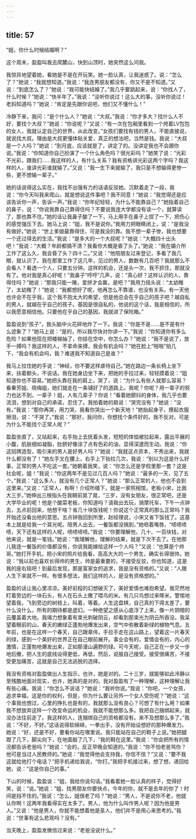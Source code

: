 ```yaml
---
---
---
```

title: 57
---




“姐，你什么时候结婚啊？”

这个周末，盈盈叫我去爬麓山，快到山顶时，她突然这么问我。

我惊异地望着她，看她是不是在开玩笑。她一脸认真，让我迷惑了。说：“怎么了？”她说：“我就想知道。”我说：“我连男朋友都没有，你又不是不知道。”又说：“到底怎么了？”她说：“我可能快结婚了。”我几乎要跳起来，说：“你找人了，什么时候？”她说：“快半年了。”我说：“没听你说过！这么大的事，没听你说过！老妈知道吗？”她说：“肯定是先跟你说吧，他们又不懂什么！”

冷静下来，我问：“是个什么人？”她说：“大叔。”我说：“你才多大？找什么人不好，要找个大叔？”她说：“你说呢？”又说：“有一次在包厢里看到一个挎着LV包包的女人，我就认定自己的世界，从此改变。”女孩们要找有钱的男人，不能直接说，就说找大叔。理由是大叔更懂体贴关爱，真正的想法吧，当然是钱。我说：“大叔是一个人吗？”她说：“到月底，应该就是了，讲定了的。没讲定我也不会跟你说。”我说：“你知道你自己扮演了一个什么角色吗？很光彩吗？”她笑了说：“光彩不光彩，跟我们……我这样的人，有什么关系？我有资格讲光彩这两个字吗？我这样的人，谁讲光彩谁就输了。”又说：“我一生下来就输了，我只是不想输得更惨一些，更不想输一辈子。”

她的话说得这么实在，我找不出强有力的话语反驳她。沉默着走了一段，我说：“你今天叫我来爬山，就是想说这件事吧？我不同意！”她说：“我觉得还是应该告诉你一声，告诉一声。”我说：“你年纪轻轻，为什么不能靠自己？”她指着自己的鼻子，说：“你说我靠自己靠得住吗？不要说我连大学都没有读一个，就算读了，那也靠不住。”她的话让我鼻子酸了一下，马上用手在鼻子上捏了一下，把伤心的感觉强压下去。她马上说：“姐，我不是说你。”我用力把眼睛闭上，说：“是我没有做好。”她说：“世上爹娘最靠得住，可是我没的靠。我不想一辈子惨，我也想要一个还过得去的生活。”我说：“是多大的一个大叔呢？”她说：“大概四十出头吧！”我说：“大概？年龄都搞不清？我看你大概是昏了头了。”她说：“我在婚介所工作了这么久，我会昏了头？四十二。”又说：“他陪朋友过来登记，多看了我几眼，就认识了。我在那里工作了这几年，见过的男人，数数有几百吧？我就那么不会看人？看透一个人，只要五分钟。这样的机会，还是头一次，我不抓住，那就没有了。他对我是真心好呢！”我鼻子“哼哼”几声，说：“真心好？这样认识的人，靠得住吗？”她说：“那我只能一赌，爱拼才会赢，是吧？”我用力摇头说：“太幼稚了，太幼稚了！”她说：“我都想好了呢，他再怎么不靠谱，也没有关系。有一天他也许会不在乎我，这个我不抱太大的希望，但是他总会在乎自己的孩子吧？越自私的男人，就越在乎自己的孩子。基因是很自私的，他说的这个话，我是相信的，所以我愿意相信他。只要他在乎自己的基因，我就进了保险箱。”

盈盈说到“孩子”，我头脑中火花砰地炸了一下。我说：“你是不是……是不是有什么迹象了？”她马上说：“是的，所以我尽快对你讲一下。”我说：“你知道你有多么危险？如果他现在把楼梯抽了，你挂在空中，你怎么办？”她说：“我不是说了，放手一搏吗？我这样的人，不拿命来搏，我会有机会吗？”她在脸上“啪啪”拍几下，“我会有机会吗，我？难道我不知道自己是谁？”

我马上拉住她的手说：“神经，你不要这样虐待自己。”她在路边一条长椅上坐下来，扶着额头，不说话。我在她身边坐下来，把她的手拉过来，轻轻摸着说：“姐知道你也不容易。”她把头靠在我的肩上，哭了，说：“为什么有些人就那么容易？看秦芳姐、晓梅姐，她们就走在一条铺好了的道路上。我呢？你呢？用一辈子的努力也达不到，一辈子！姐，人有几辈子？你说！”看着她颤抖的身体，我几乎也要流泪，想到对自己的承诺，忍住了。我拍着她的肩说：“哭完没有？”她说：“没有。”我说：“那你再哭，用力哭，我看你哭出一个新天地！”她抬起身子，撩起衣服擦泪，说：“不哭了。”我说：“那好，我问你，你想找个条件好的，我不反对，可是为什么不能找个正常人呢？”

盈盈坐直了，又站起来，右手抬上去抚着头发，短短的体恤被拉起来，露出平展的小腹，肌肤细如凝脂，肚脐好像涂了点有色彩的油，显得深邃而生动。我说：“你这招牌造型，吸引来的男人是好男人吗？”她说：“我就这点资本，不秀出来，我就什么都没有了！”她左手叉在腰上，右手上下抬拉几次，我说：“别以为这是什么好事，正常的男人不吃这一套。”她朝着我笑，说：“你怎么还是学校里那一套？这是社会呢，姐！”我说：“你这两年不是见过几百人吗？”她说：“最多的一天，见了五个。”我说：“这么多人，就没有几个正常人？”她说：“那么正常的人，他也不会到这里来。”又说：“正常人，有啊！介绍所楼下，就是一家照相馆，老板小宋，比我大三岁。”她伸出三根指头在我眼前晃了晃，“三岁，没有女朋友，很正常吧，还是大学毕业的呢！他是个酸菜老板，你知道吗？请我出去玩，骑摩托车，下午一点钟去，五点前回来，他想干啥？省几十块饭钱呢！你说这个正常真的那么正常吗？我开始还没看出他的意思。五点钟我回到所里，赵经理说，小宋又省下饭钱了。这基本上就是给我一个耳光呢。陪男人出去，一餐饭都没搞到，”她咂着嘴唇，“啧啧啧啧，天下还有这样的人呢，啧啧啧啧。”我说：“你要理解他，几十、一百块钱，对他来说，就是一笔钱。”她说：“我理解他，理解的结果，就是下次不去了。在他那儿我连一餐饭的价值都没有，你说我能嫁给这样一个人吗？”又说：“也算是个帅哥。”她打开手机，把小宋的照片给我看，高高大大的一个男生，确实长得很帅。她说：“我以前也喜欢长得帅的男生，帅是最重要的，不接受反驳，你也知道，这是我的座右铭吧！到最后发现，那是富家女的追求，我是没有资格的。”又说：“人跟人生下来就不一样。有很多想法，我们这样的人，是没有资格想的。”

盈盈的话让我心里凉凉。美好前程的幻想破灭了，美好爱情也难抱希望。我茫然地盯着旁边的一块石头，有人在石头上撒了喂鸟的米。有几只鸟想过来啄米，警惕地望着我，飞到旁边的树枝上，叫着，等着。人生这盘棋，自己真的下得太差了，要什么没什么，所有的期待都是虚幻。一种绝望之感从心底浮了上来，像一片阴暗的云覆盖着大地。我竭力想象着有束光刺破阴云，却看到那束光为阴云所吞没。我呆望着眼前的山，春天的嫩绿正蓬勃地爆发出来，空气中弥散着新绿的植物气息。五年前，也是在这样一个春天，自己跟章伟，手拉手走在这山路上，望着这一片春天的绿，感到一个美好的世界正在自己眼前展开。事业会有的，爱情会有的，内心的激情，正蓬勃地爆发出来，正如那漫山遍野的绿。可今天呢，自己正在一步又一步地后撤，把人生的底线设得更低，再低，然后，说服自己接受。接受很痛苦，不接受更加痛苦，这就是自己无法逃脱的选择。

我没有资格对盈盈做出人生指示，也许，她是对的。二十三岁，就能够如此冷静以至残酷地面对现实，也许，她真的是对的。我对盈盈有了一种理解，这种理解让我有些心痛。我说：“你怎么不说话？”她说：“我听你说。”我说：“你吧，一个女孩，追求幸福，这是你的权利，但是，你为什么要让另外一个女人受伤呢？”她说：“这个事我也想过，心里的挣扎也是有的，我就那么没有良心？可想了有什么用？如果我不想放弃这样一个改变命运的机会，我就不能想那么多。我把自己捆绑起来，就没办法往前走了。我这样的人，连捆绑自己的资格都没有。来不及想那么多了。”我说：“不好，不好。”这话说得软绵绵，一拳出手，没有开始设想好的那种爆发力。她说：“好，还是不好，要看你站在哪里说。我只能站在自己的鞋子上说。”她把腿蹬了几下，脚尖向下，在地面敲了几下，“我的鞋在这里。”我说：“你会把所有的情况都告诉老爸吗？”她说：“会的，反正早晚会知道的。”我说：“你不怕老爸骂你？他可是当过人民教师的。”她说：“我觉得他会支持我，你信不信？”又说：“要不我这就给他打个电话？”把手机递给我说，“你打。”我把手机接过来，想了想，递回给她，说：“这是你自己的事。”

下山的时候，盈盈说：“姐，我给你说句话。”我看着她一脸认真的样子，觉得好笑，说：“说。”她说：“姐，找男朋友你要快点，今年的你，就不是去年的你了！时间是挡不住的。”我说：“怎么，姐很老了吗？”她说：“男人，不是说你不老，他就认你啊！这两年我看得实在太多了。男人，他为什么叫作男人呢？因为他是男人。”又说：“他是男人，你就不能想着他是圣人，他们并不是用心来思考的。”我说：“世事有这么悲观吗？没有。”

当天晚上，盈盈发微信过来说：“老爸没说什么。”